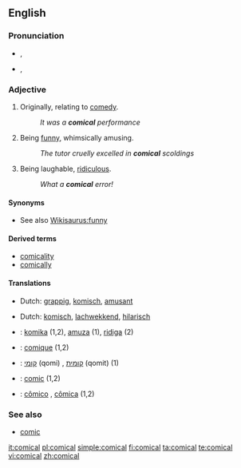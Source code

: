 ==English==

===Pronunciation===
* {{a|RP}} {{IPA|/ˈkɒmɪkəl/}}, {{SAMPA|/"kQmIk@l/}}
* {{a|GenAm}} {{IPA|/ˈkɑmɪkəl/}}, {{SAMPA|/"kAmIk@l/}}

===Adjective===
{{en-adj}}

# {{Archaic}} Originally, relating to [[comedy]].
#: ''It was a '''comical''' performance''
# Being [[funny]], whimsically amusing.
#: ''The tutor cruelly excelled in '''comical''' scoldings''
# Being laughable, [[ridiculous]].
#: ''What a '''comical''' error!''

====Synonyms====
* See also [[Wikisaurus:funny]]

====Derived terms====
* [[comicality]]
* [[comically]]

====Translations====
{{trans-top|relating to comedy}}
{{trans-mid}}
{{trans-bottom}}

{{trans-top|being funny, whimsically amusing}}
* Dutch: [[grappig]], [[komisch]], [[amusant]] 
{{trans-mid}}
{{trans-bottom}}

{{trans-top|being laughable, ridiculous}}
* Dutch: [[komisch]], [[lachwekkend]], [[hilarisch]] 
{{trans-mid}}
{{trans-bottom}}

{{checktrans-top}}
* {{ttbc|Esperanto}}: [[komika]] (1,2), [[amuza]] (1), [[ridiga]] (2)
* {{ttbc|French}}: [[comique]] (1,2)
{{checktrans-mid}}
* {{ttbc|Hebrew}}: [[קומי]] (qomi) {{m}}, [[קומית]] (qomit) {{f}} (1)
* {{ttbc|Interlingua}}: [[comic]] (1,2)
* {{ttbc|Portuguese}}: [[cômico]] {{m}}, [[cômica]] {{f}} (1,2)
{{checktrans-bottom}}

===See also===
* [[comic]]

[[it:comical]]
[[pl:comical]]
[[simple:comical]]
[[fi:comical]]
[[ta:comical]]
[[te:comical]]
[[vi:comical]]
[[zh:comical]]